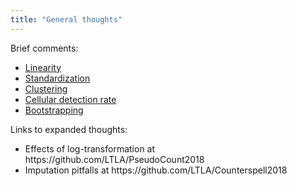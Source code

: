 ```yaml
---
title: "General thoughts"
---
```


Brief comments:

- [Linearity](general/linearity.html)
- [Standardization](general/standardization.html)
- [Clustering](general/clustering.html)
- [Cellular detection rate](general/cdr.html)
- [Bootstrapping](general/bootstrapping.html)

Links to expanded thoughts:

- Effects of log-transformation at https://github.com/LTLA/PseudoCount2018
- Imputation pitfalls at https://github.com/LTLA/Counterspell2018 
